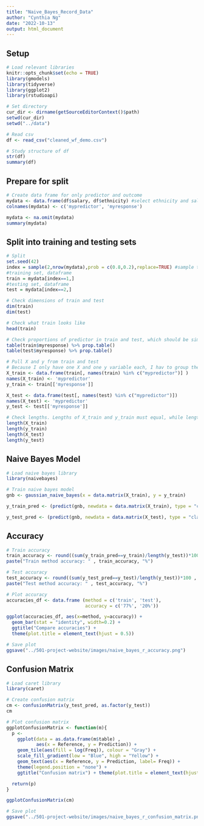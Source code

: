 ```yaml
---
title: "Naive_Bayes_Record_Data"
author: "Cynthia Ng"
date: "2022-10-13"
output: html_document
---
```


## Setup
```r
# Load relevant libraries
knitr::opts_chunk$set(echo = TRUE)
library(gmodels)
library(tidyverse)
library(ggplot2)
library(rstudioapi)

# Set directory
cur_dir <- dirname(getSourceEditorContext()$path)
setwd(cur_dir)
setwd("../data")

# Read csv
df <- read_csv("cleaned_wf_demo.csv")

# Study structure of df
str(df)
summary(df)
```

## Prepare for split
```r
# Create data frame for only predictor and outcome
mydata <- data.frame(df$salary, df$ethnicity) #select ethnicity and salary
colnames(mydata) <- c('mypredictor', 'myresponse')

mydata <- na.omit(mydata)
summary(mydata)
```

## Split into training and testing sets
```r
# Split
set.seed(42)
index = sample(2,nrow(mydata),prob = c(0.8,0.2),replace=TRUE) #sample training and testing sets
#training set, dataframe
train = mydata[index==1,]
#testing set, dataframe
test = mydata[index==2,]

# Check dimensions of train and test
dim(train)
dim(test)

# Check what train looks like
head(train)

# Check proportions of predictor in train and test, which should be similar
table(train$myresponse) %>% prop.table()
table(test$myresponse) %>% prop.table()

# Pull X and y from train and test
# Because I only have one X and one y variable each, I hav to group them a dataframe and name them accordingly to avoid the error of no unique columns
X_train <- data.frame(train[, names(train) %in% c("mypredictor")] )
names(X_train) <- 'mypredictor'  
y_train <- train[['myresponse']]

X_test <- data.frame(test[, names(test) %in% c("mypredictor")])
names(X_test) <- 'mypredictor'  
y_test <- test[['myresponse']]

# Check lengths. Lengths of X_train and y_train must equal, while lengths of X_test and y_test must equal.
length(X_train)
length(y_train)
length(X_test)
length(y_test)
```

## Naive Bayes Model
```r
# Load naive bayes library
library(naivebayes)

# Train naive bayes model
gnb <- gaussian_naive_bayes(x = data.matrix(X_train), y = y_train)

y_train_pred <- (predict(gnb, newdata = data.matrix(X_train), type = "class"))

y_test_pred <- (predict(gnb, newdata = data.matrix(X_test), type = "class"))
```

## Accuracy
```r
# Train accuracy
train_accuracy <- round((sum(y_train_pred==y_train)/length(y_test))*100 , digits = 0)
paste("Train method accuracy: " , train_accuracy, "%")

# Test accuracy
test_accuracy <- round((sum(y_test_pred==y_test)/length(y_test))*100 , digits = 0)
paste("Test method accuracy: " , test_accuracy, "%")

# Plot accuracy
accuracies_df <- data.frame (method = c('train', 'test'),
                             accuracy = c('77%', '20%'))

ggplot(accuracies_df, aes(x=method, y=accuracy)) + 
  geom_bar(stat = "identity", width=0.2) +
  ggtitle("Compare accuracies") + 
  theme(plot.title = element_text(hjust = 0.5))

# Save plot
ggsave("../501-project-website/images/naive_bayes_r_accuracy.png")
```

## Confusion Matrix
```r
# Load caret library
library(caret)

# Create confusion matrix
cm <- confusionMatrix(y_test_pred, as.factor(y_test))
cm

# Plot confusion matrix
ggplotConfusionMatrix <- function(m){
  p <-
    ggplot(data = as.data.frame(m$table) ,
           aes(x = Reference, y = Prediction)) +
    geom_tile(aes(fill = log(Freq)), colour = "Gray") +
    scale_fill_gradient(low = "Blue", high = "Yellow") +
    geom_text(aes(x = Reference, y = Prediction, label= Freq)) +
    theme(legend.position = "none") +
    ggtitle("Confusion matrix") + theme(plot.title = element_text(hjust = 0.5))

  return(p)
}

ggplotConfusionMatrix(cm)

# Save plot
ggsave("../501-project-website/images/naive_bayes_r_confusion_matrix.png")
```